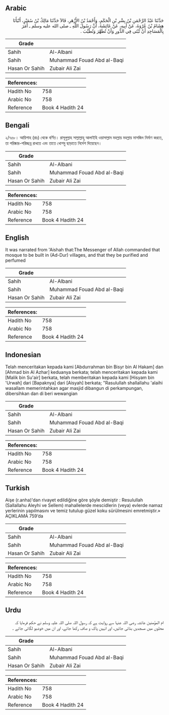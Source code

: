 ## Arabic


<div dir="rtl" lang="ar" style={{fontSize:'larger',backgroundColor:'#f8f9fa',padding:20}}>
حَدَّثَنَا عَبْدُ الرَّحْمَنِ بْنُ بِشْرِ بْنِ الْحَكَمِ، وَأَحْمَدُ بْنُ الأَزْهَرِ، قَالاَ حَدَّثَنَا مَالِكُ بْنُ سُعَيْرٍ، أَنْبَأَنَا هِشَامُ بْنُ عُرْوَةَ، عَنْ أَبِيهِ، عَنْ عَائِشَةَ، أَنَّ رَسُولَ اللَّهِ ـ صلى الله عليه وسلم ـ أَمَرَ بِالْمَسَاجِدِ أَنْ تُبْنَى فِي الدُّورِ وَأَنْ تُطَهَّرَ وَتُطَيَّبَ ‏.‏
</div>
<div style={{backgroundColor:'#f8f9fa',padding:20, marginBottom: 10}}><table> <thead> <tr> <th>Grade</th> <th></th> </tr> </thead> <tbody> <tr><td>Sahih</td><td>Al-Albani</td></tr><tr><td>Sahih</td><td>Muhammad Fouad Abd al-Baqi</td></tr><tr><td>Hasan Or Sahih</td><td>Zubair Ali Zai</td></tr></tbody></table><table> <thead> <tr> <th>References:</th> <th></th> </tr> </thead> <tbody><tr><td>Hadith No</td><td>758</td></tr><tr><td>Arabic No</td><td>758</td></tr><tr><td>Reference</td><td>Book 4 Hadith 24</td></tr></tbody></table></div>

## Bengali


<div dir="ltr" lang="bn" style={{fontSize:'larger',backgroundColor:'#f8f9fa',padding:20}}>
২/৭৫৮। আয়িশাহ (রাঃ) থেকে বর্ণিত। রাসূলুল্লাহ সাল্লাল্লাহু আলাইহি ওয়াসাল্লাম মহল্লায় মহল্লায় মাসজিদ নির্মাণ করতে, তা পরিষ্কার-পরিচ্ছন্ন রাখতে এবং তাতে খোশবু ছাড়াতে নির্দেশ দিয়েছেন।
</div>
<div style={{backgroundColor:'#f8f9fa',padding:20, marginBottom: 10}}><table> <thead> <tr> <th>Grade</th> <th></th> </tr> </thead> <tbody> <tr><td>Sahih</td><td>Al-Albani</td></tr><tr><td>Sahih</td><td>Muhammad Fouad Abd al-Baqi</td></tr><tr><td>Hasan Or Sahih</td><td>Zubair Ali Zai</td></tr></tbody></table><table> <thead> <tr> <th>References:</th> <th></th> </tr> </thead> <tbody><tr><td>Hadith No</td><td>758</td></tr><tr><td>Arabic No</td><td>758</td></tr><tr><td>Reference</td><td>Book 4 Hadith 24</td></tr></tbody></table></div>

## English


<div dir="ltr" lang="en" style={{fontSize:'larger',backgroundColor:'#f8f9fa',padding:20}}>
It was narrated from 'Aishah that:The Messenger of Allah commanded that mosque to be built in (Ad-Dur) villages, and that they be purified and perfumed
</div>
<div style={{backgroundColor:'#f8f9fa',padding:20, marginBottom: 10}}><table> <thead> <tr> <th>Grade</th> <th></th> </tr> </thead> <tbody> <tr><td>Sahih</td><td>Al-Albani</td></tr><tr><td>Sahih</td><td>Muhammad Fouad Abd al-Baqi</td></tr><tr><td>Hasan Or Sahih</td><td>Zubair Ali Zai</td></tr></tbody></table><table> <thead> <tr> <th>References:</th> <th></th> </tr> </thead> <tbody><tr><td>Hadith No</td><td>758</td></tr><tr><td>Arabic No</td><td>758</td></tr><tr><td>Reference</td><td>Book 4 Hadith 24</td></tr></tbody></table></div>

## Indonesian


<div dir="ltr" lang="id" style={{fontSize:'larger',backgroundColor:'#f8f9fa',padding:20}}>
Telah menceritakan kepada kami [Abdurrahman bin Bisyr bin Al Hakam] dan [Ahmad bin Al Azhar] keduanya berkata; telah menceritakan kepada kami [Malik bin Su'air] berkata, telah memberitakan kepada kami [Hisyam bin 'Urwah] dari [Bapaknya] dari [Aisyah] berkata; "Rasulullah shallallahu 'alaihi wasallam memerintahkan agar masjid dibangun di perkampungan, dibersihkan dan di beri wewangian
</div>
<div style={{backgroundColor:'#f8f9fa',padding:20, marginBottom: 10}}><table> <thead> <tr> <th>Grade</th> <th></th> </tr> </thead> <tbody> <tr><td>Sahih</td><td>Al-Albani</td></tr><tr><td>Sahih</td><td>Muhammad Fouad Abd al-Baqi</td></tr><tr><td>Hasan Or Sahih</td><td>Zubair Ali Zai</td></tr></tbody></table><table> <thead> <tr> <th>References:</th> <th></th> </tr> </thead> <tbody><tr><td>Hadith No</td><td>758</td></tr><tr><td>Arabic No</td><td>758</td></tr><tr><td>Reference</td><td>Book 4 Hadith 24</td></tr></tbody></table></div>

## Turkish


<div dir="ltr" lang="tr" style={{fontSize:'larger',backgroundColor:'#f8f9fa',padding:20}}>
Aişe (r.anha)'dan rivayet edildiğine göre şöyle demiştir : Resulullah (Sallallahu Aleyhi ve Sellem) mahallelerde mescidlerin (veya) evlerde namaz yerlerinin yapılmasını ve temiz tutulup güzel koku sürülmesini emretmiştir.» AÇIKLAMA 759’da
</div>
<div style={{backgroundColor:'#f8f9fa',padding:20, marginBottom: 10}}><table> <thead> <tr> <th>Grade</th> <th></th> </tr> </thead> <tbody> <tr><td>Sahih</td><td>Al-Albani</td></tr><tr><td>Sahih</td><td>Muhammad Fouad Abd al-Baqi</td></tr><tr><td>Hasan Or Sahih</td><td>Zubair Ali Zai</td></tr></tbody></table><table> <thead> <tr> <th>References:</th> <th></th> </tr> </thead> <tbody><tr><td>Hadith No</td><td>758</td></tr><tr><td>Arabic No</td><td>758</td></tr><tr><td>Reference</td><td>Book 4 Hadith 24</td></tr></tbody></table></div>

## Urdu


<div dir="rtl" lang="ur" style={{fontSize:'larger',backgroundColor:'#f8f9fa',padding:20}}>
ام المؤمنین عائشہ رضی اللہ عنہا سے روایت ہے کہ رسول اللہ صلی اللہ علیہ وسلم نے حکم فرمایا کہ محلوں میں مسجدیں بنائی جائیں، اور انہیں پاک و صاف رکھا جائے، اور ان میں خوشبو لگائی جائے ۔
</div>
<div style={{backgroundColor:'#f8f9fa',padding:20, marginBottom: 10}}><table> <thead> <tr> <th>Grade</th> <th></th> </tr> </thead> <tbody> <tr><td>Sahih</td><td>Al-Albani</td></tr><tr><td>Sahih</td><td>Muhammad Fouad Abd al-Baqi</td></tr><tr><td>Hasan Or Sahih</td><td>Zubair Ali Zai</td></tr></tbody></table><table> <thead> <tr> <th>References:</th> <th></th> </tr> </thead> <tbody><tr><td>Hadith No</td><td>758</td></tr><tr><td>Arabic No</td><td>758</td></tr><tr><td>Reference</td><td>Book 4 Hadith 24</td></tr></tbody></table></div>